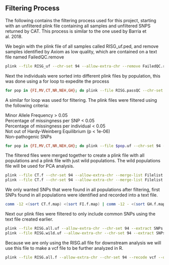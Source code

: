 ## Filtering Process

The following contains the filtering process used for this project, starting with an unfiltered plink file containing all samples and unfiltered SNPS returned by CAT. This process is similar to the one used by Barria et al. 2018.

We begin with the plink file of all samples called RISG_uf.ped, and remove samples identified by Axiom as low quality, which are contained on a text file named FailedQC.remove

```{bash}
plink --file RISG_uf --chr-set 94 --allow-extra-chr --remove FailedQC.remove --recode --out RISG.passQC
```

Next the individuals were sorted into different plink files by population, this was done using a for loop to expedite the process

```{bash}
for pop in {FI,MV,CT,NR,NEH,GH}; do plink --file RISG.passQC --chr-set 94 --allow-extra-chr --keep-fam $pop.samples --recode --out $pop.uf; done
```

A similar for loop was used for filtering. The plink files were filtered using the following criteria:

Minor Allele Frequency \> 0.05\
Percentage of missingness per SNP \< 0.05\
Percentage of missingness per individual \< 0.05\
Not out of Hardy-Weinberg Equilibrium (p \< 1e-06)\
Non-pathogenic SNPs

```{bash}
for pop in {FI,MV,CT,NR,NEH,GH}; do plink --file $pop.uf --chr-set 94 --allow-extra-chr --maf 0.05 --geno 0.05 --chr 1-10 --mind 0.05 --hwe 1e-6 --recode --out $pop.f; done
```

The filtered files were merged together to create a plink file with all populations and a plink file with just wild populations. The wild populations file will be used for PCA analysis.

```{bash}
plink --file CT.f --chr-set 94 --allow-extra-chr --merge-list Filelist.all --recode --out RISG.all.uf
plink --file CT.f --chr-set 94 --allow-extra-chr --merge-list Filelist.wild --recode --out RISG.wild.uf
```

We only wanted SNPs that were found in all populations after filtering, first SNPs found in all populations were identified and recorded into a text file.

```{bash}
comm -12 <(sort CT.f.map) <(sort FI.f.map) | comm -12 - <(sort GH.f.map) | comm -12 - <(sort NEH.f.map) | comm -12 - <(sort NR.f.map) | comm -12 - <(sort MV.f.map) >> SNPs.txt
```

Next our plink files were filtered to only include common SNPs using the text file created earlier.

```{bash}
plink --file RISG.all.uf --allow-extra-chr --chr-set 94 --extract SNPs.txt --recode --out RISG.all.f
plink --file RISG.wild.uf --allow-extra-chr --chr-set 94 --extract SNPs.txt --recode --out RISG.wild.f
```

Because we are only using the RISG.all file for downstream analysis we will use this file to make a vcf file to be further analyzed in R.

```{bash}
plink --file RISG.all.f --allow-extra-chr --chr-set 94 --recode vcf --out RISG
```
